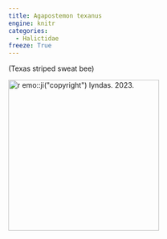 ```yaml
---
title: Agapostemon texanus
engine: knitr
categories:
  - Halictidae
freeze: True
---
```

(Texas striped sweat bee)

[![`r emo::ji("copyright")` lyndas. 2023.](/files/no_bee.png){height=300}](https://inaturalist.ca/observations/167784335)
